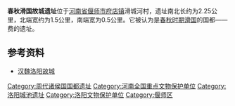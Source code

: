 {{文物保护单位
| 级别 = 全国
| 名称 = 滑国故城
| 图片 = 
| 所在 = [[河南省|河南省]][[偃师市|偃师市]]
| 分类 = 古遗址
| 时代 = [[周朝|周]]
| 编号 = 6-144
| 登录 = 2006年
}}

'''春秋滑国故城遗址'''位于[[河南省|河南省]][[偃师市|偃师市]][[府店镇|府店镇]]滑城河村，遗址南北长约为2.25公里，北端宽约为1.5公里，南端宽为0.5公里。它被认为是[[春秋时期|春秋时期]][[滑国|滑国]]的国都——费的遗址。

==参考资料==
*[https://web.archive.org/web/20120114184015/http://www.cchmi.com/tabid/770/InfoID/13810/Default.aspx 汉魏洛阳故城]

{{河南全国重点文物保护单位}}
[[Category:周代诸侯国国都遗址|Category:周代诸侯国国都遗址]]
[[Category:河南全国重点文物保护单位|Category:河南全国重点文物保护单位]]
[[Category:洛阳城池遗址|Category:洛阳城池遗址]]
[[Category:洛阳文物保护单位|Category:洛阳文物保护单位]]
[[Category:偃师区|Category:偃师区]]
{{全国重点文物保护单位小作品}}
